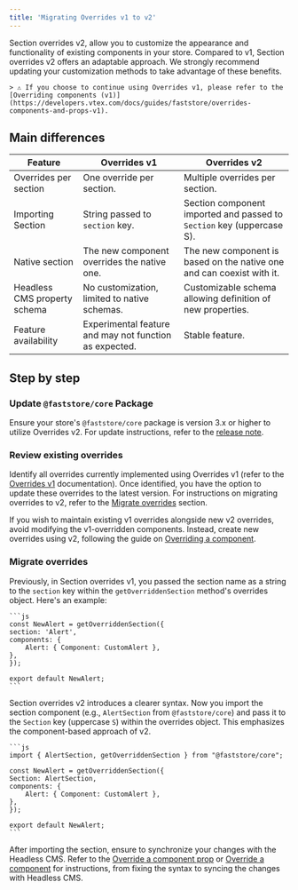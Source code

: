 ```yaml
---
title: 'Migrating Overrides v1 to v2'
---
```


Section overrides v2, allow you to customize the appearance and functionality of existing components in your store. Compared to v1, Section overrides v2 offers an adaptable approach. We strongly recommend updating your customization methods to take advantage of these benefits.

    > ⚠️ If you choose to continue using Overrides v1, please refer to the [Overriding components (v1)](https://developers.vtex.com/docs/guides/faststore/overrides-components-and-props-v1).

## Main differences

| Feature                       | Overrides v1                                           | Overrides v2                                                          |
| ----------------------------- | ------------------------------------------------------ | --------------------------------------------------------------------- |
| Overrides per section         | One override per section.                              | Multiple overrides per section.                                       |
| Importing Section             | String passed to `section` key.                        | Section component imported and passed to `Section` key (uppercase S). |
| Native section                | The new component overrides the native one.            | The new component is based on the native one and can coexist with it. |
| Headless CMS property schema  | No customization, limited to native schemas.           | Customizable schema allowing definition of new properties.            |
| Feature availability          | Experimental feature and may not function as expected. | Stable feature.                                                       |


## Step by step

<Steps>

### Update `@faststore/core` Package

Ensure your store's `@faststore/core` package is version 3.x or higher to utilize Overrides v2. For update instructions, refer to the [release note](https://github.com/vtex/faststore/releases/tag/v3.0.0).

### Review existing overrides

Identify all overrides currently implemented using Overrides v1 (refer to the [Overrides v1](https://developers.vtex.com/docs/guides/faststore/building-sections-overriding-components-and-props) documentation). Once identified, you have the option to update these overrides to the latest version. For instructions on migrating overrides to v2, refer to the [Migrate overrides](#) section.

If you wish to maintain existing v1 overrides alongside new v2 overrides, avoid modifying the v1-overridden components. Instead, create new overrides using v2, following the guide on [Overriding a component](https://developers.vtex.com/docs/guides/faststore/overrides-native-component).

### Migrate overrides

Previously, in Section overrides v1, you passed the section name as a string to the `section` key within the `getOverriddenSection` method's overrides object. 
Here's an example:

    ```js
    const NewAlert = getOverriddenSection({  
    section: 'Alert',  
    components: {  
        Alert: { Component: CustomAlert },  
    },  
    });  

    export default NewAlert;  
    ```

Section overrides v2 introduces a clearer syntax. Now you import the section component (e.g., `AlertSection` from `@faststore/core`) and pass it to the `Section` key (uppercase `S`) within the overrides object. This emphasizes the component-based approach of v2.

    ```js
    import { AlertSection, getOverriddenSection } from "@faststore/core";  

    const NewAlert = getOverriddenSection({ 
    Section: AlertSection, 
    components: {  
        Alert: { Component: CustomAlert },  
    }, 
    });  

    export default NewAlert;  
    ```

After importing the section, ensure to synchronize your changes with the Headless CMS. Refer to the [Override a component prop](https://developers.vtex.com/docs/guides/faststore/component-props) or [Override a component](https://developers.vtex.com/docs/guides/faststore/overrides-native-component) for instructions, from fixing the syntax to syncing the changes with Headless CMS.

</Steps>
